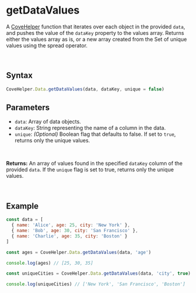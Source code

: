 
<Meta
  title="Helpers/CoveHelper/Data/getDataValues"
/>

# getDataValues
A [CoveHelper](./?path=/docs/helpers-covehelper-covehelper-class--docs) function that iterates over each object in the provided `data`, and pushes the value of the `dataKey` property to the values array. Returns either the values array as is, or a new array created from the Set of unique values using the spread operator.

&nbsp;
## Syntax

```js
CoveHelper.Data.getDataValues(data, dataKey, unique = false)
```

## Parameters
- `data`: Array of data objects.
- `dataKey`: String representing the name of a column in the data.
- `unique`: _(Optional)_ Boolean flag that defaults to false. If set to `true`, returns only the unique values.
<br/>

**Returns:** An array of values found in the specified `dataKey` column of the provided `data`. If the `unique` flag is set to true, returns only the unique values.

&nbsp;
## Example
```js
const data = [
  { name: 'Alice', age: 25, city: 'New York' },
  { name: 'Bob', age: 30, city: 'San Francisco' },
  { name: 'Charlie', age: 35, city: 'Boston' }
]

const ages = CoveHelper.Data.getDataValues(data, 'age')

console.log(ages) // [25, 30, 35]

const uniqueCities = CoveHelper.Data.getDataValues(data, 'city', true)

console.log(uniqueCities) // ['New York', 'San Francisco', 'Boston']
```
